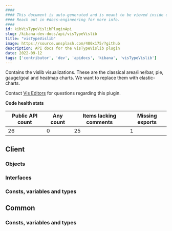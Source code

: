 ```yaml
---
####
#### This document is auto-generated and is meant to be viewed inside our experimental, new docs system.
#### Reach out in #docs-engineering for more info.
####
id: kibVisTypeVislibPluginApi
slug: /kibana-dev-docs/api/visTypeVislib
title: "visTypeVislib"
image: https://source.unsplash.com/400x175/?github
description: API docs for the visTypeVislib plugin
date: 2022-09-12
tags: ['contributor', 'dev', 'apidocs', 'kibana', 'visTypeVislib']
---
```


Contains the vislib visualizations. These are the classical area/line/bar, pie, gauge/goal and heatmap charts. We want to replace them with elastic-charts.

Contact [Vis Editors](https://github.com/orgs/elastic/teams/kibana-vis-editors) for questions regarding this plugin.

**Code health stats**

| Public API count  | Any count | Items lacking comments | Missing exports |
|-------------------|-----------|------------------------|-----------------|
| 26 | 0 | 25 | 1 |

## Client

### Objects
<DocDefinitionList data={visTypeVislibObj.client.objects}/>

### Interfaces
<DocDefinitionList data={visTypeVislibObj.client.interfaces}/>

### Consts, variables and types
<DocDefinitionList data={visTypeVislibObj.client.misc}/>

## Common

### Consts, variables and types
<DocDefinitionList data={visTypeVislibObj.common.misc}/>

